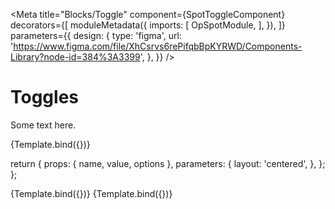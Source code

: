 

<Meta 
  title="Blocks/Toggle"
  component={SpotToggleComponent}
  decorators={[
    moduleMetadata({
      imports: [
        OpSpotModule,
      ],
    }),
  ]}
  parameters={{
    design: {
      type: 'figma',
      url: 'https://www.figma.com/file/XhCsrvs6rePifqbBpKYRWD/Components-Library?node-id=384%3A3399',
    },
  }}
/>

# Toggles

Some text here.

<Canvas>
  <Story
    name="Preset value"
    args={{
      options: [
        { value: 'first', title: 'Unread' },
        { value: 'second', title: 'All' },
      ],
	  value: 'second',
    }}
  >
    {Template.bind({})}
  </Story>
</Canvas>

<ArgsTable of={SpotToggleComponent} />

  return {
    props: { name, value, options },
    parameters: {
      layout: 'centered',
    },
  };
};

<Canvas>
  <Story
    name="Preset value 2"
    args={{
      options: [
        { value: 'first', title: 'First option' },
        { value: 'second', title: 'Second option' },
      ],
      value: 'second',
    }}
  >
    {Template.bind({})}
  </Story>
</Canvas>
<Canvas>
  <Story
    name="More than two options"
    args={{
      options: [
        { value: 'first', title: 'First option' },
        { value: 'second', title: 'Second option' },
        { value: 'third', title: 'Third option' },
        { value: 'best', title: 'Best option' },
      ],
    }}
  >
    {Template.bind({})}
  </Story>
</Canvas>
